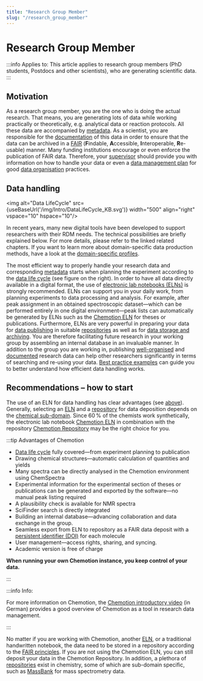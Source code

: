 ```yaml
---
title: "Research Group Member"
slug: "/research_group_member"
---
```


# Research Group Member


:::info Applies to:
This article applies to research group members (PhD students, Postdocs and other scientists), who are generating scientific data.
:::

## Motivation

As a research group member, you are the one who is doing the actual research. That means, you are generating lots of data while working practically or theoretically, e.g. analytical data or reaction protocols. All these data are accompanied by [metadata](/docs/metadata). As a scientist, you are responsible for the [documentation](/docs/data_documentation) of this data in order to ensure that the data can be archived in a [FAIR](/docs/fair) (**F**indable, **A**ccessible, **I**nteroperable, **R**e-usable) manner. Many funding institutions encourage or even enforce the publication of FAIR data. Therefore, your [supervisor](/docs/research_group_leader) should provide you with information on how to handle your data or even a [data management plan](/docs/dmp) for good [data organisation](/docs/data_organisation) practices.

## Data handling

<img alt="Data LifeCycle" src={useBaseUrl('/img/Intro/DataLifeCycle_KB.svg')} width="500" align="right" vspace="10" hspace="10"/>

In recent years, many new digital tools have been developed to support researchers with their RDM needs. The technical possibilities are briefly explained below. For more details, please refer to the linked related chapters. If you want to learn more about domain-specific data production methods, have a look at the [domain-specific profiles](/docs/role_guide).

The most efficient way to properly handle your research data and corresponding [metadata](/docs/metadata) starts when planning the experiment according to the [data life cycle](/docs/data_life_cycle) (see figure on the right). In order to have all data directly available in a digital format, the use of [electronic lab notebooks (ELNs)](/docs/eln) is strongly recommended. ELNs can support you in your daily work, from planning experiments to data processing and analysis. For example, after peak assignment in an obtained spectroscopic dataset—which can be performed entirely in one digital environment—peak lists can automatically be generated by ELNs such as the [Chemotion ELN](https://eln.chemotion.net/home) for theses or publications. Furthermore, ELNs are very powerful in preparing your data for [data publishing](/docs/data_publishing) in suitable [repositories](/docs/repositories) as well as for [data storage and archiving](/docs/data_storage). You are therefore facilitating future research in your working group by assembling an internal database in an invaluable manner. In addition to the group you are working in, publishing [well-organised](/docs/data_organisation) and [documented](/docs/data_documentation) research data can help other researchers significantly in terms of searching and re-using your data. [Best practice examples](/docs/best_practice) can guide you to better understand how efficient data handling works.

## Recommendations – how to start

The use of an ELN for data handling has clear advantages (see [above](#data-handling)). Generally, selecting an [ELN](/docs/eln) and a [repository](/docs/repositories) for data deposition depends on the [chemical sub-domain](/docs/domain_guide). Since 60 % of the chemists work synthetically, the electronic lab notebook [Chemotion ELN](https://www.chemotion.net/chemotionsaurus/) in combination with the repository [Chemotion Repository](https://www.chemotion-repository.net/welcome) may be the right choice for you. 

:::tip Advantages of Chemotion

- [Data life cycle](/docs/data_life_cycle) fully covered—from experiment planning to publication
- Drawing chemical structures—automatic calculation of quantities and yields
- Many spectra can be directly analysed in the Chemotion environment using ChemSpectra
- Experimental information for the experimental section of theses or publications can be generated and exported by the software—no manual peak listing required
- A plausibility check is available for NMR spectra
- SciFinder search is directly integrated
- Building an internal database—advancing collaboration and data exchange in the group.
- Seamless export from ELN to repository as a FAIR data deposit with a [persistent identifier (DOI)](/docs/pid) for each molecule
- User management—access rights, sharing, and syncing.
- Academic version is free of charge

**When running your own Chemotion instance, you keep control of your data.**

:::

:::info Info:

For more information on Chemotion, the [Chemotion introductory video](https://www.youtube.com/watch?v=tZHaP6DW-Dw) (in German) provides a good overview of Chemotion as a tool in research data management. 

:::

No matter if you are working with Chemotion, another [ELN](/docs/eln), or a traditional handwritten notebook, the data need to be stored in a repository according to the [FAIR principles](/docs/fair). If you are not using the Chemotion ELN, you can still deposit your data in the Chemotion Repository. In addition, a plethora of [repositories](/docs/repositories) exist in chemistry, some of which are sub-domain specific, such as [MassBank](https://massbank.eu/MassBank/) for mass spectrometry data.
